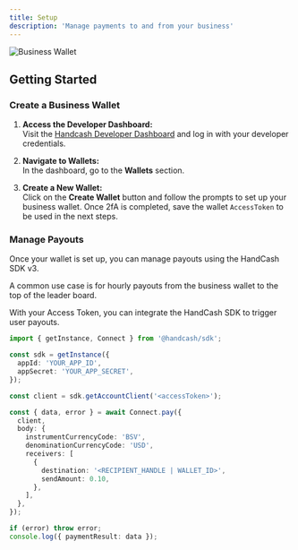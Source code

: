 ```yaml
---
title: Setup
description: 'Manage payments to and from your business'
---
```


![Business Wallet](/images/businesswallet.png)


## Getting Started

### Create a Business Wallet

1. **Access the Developer Dashboard:**  
   Visit the [Handcash Developer Dashboard](https://dashboard.handcash.io) and log in with your developer credentials.

2. **Navigate to Wallets:**  
   In the dashboard, go to the **Wallets** section.

3. **Create a New Wallet:**  
   Click on the **Create Wallet** button and follow the prompts to set up your business wallet. Once 2fA is completed, save the wallet `AccessToken` to be used in the next steps.

### Manage Payouts

Once your wallet is set up, you can manage payouts using the HandCash SDK v3.

A common use case is for hourly payouts from the business wallet to the top of the leader board.

With your Access Token, you can integrate the HandCash SDK to trigger user payouts.

```typescript
import { getInstance, Connect } from '@handcash/sdk';

const sdk = getInstance({
  appId: 'YOUR_APP_ID',
  appSecret: 'YOUR_APP_SECRET',
});

const client = sdk.getAccountClient('<accessToken>');

const { data, error } = await Connect.pay({
  client,
  body: {
    instrumentCurrencyCode: 'BSV',
    denominationCurrencyCode: 'USD',
    receivers: [
      {
        destination: '<RECIPIENT_HANDLE | WALLET_ID>',
        sendAmount: 0.10,
      },
    ],
  },
});

if (error) throw error;
console.log({ paymentResult: data });
```

